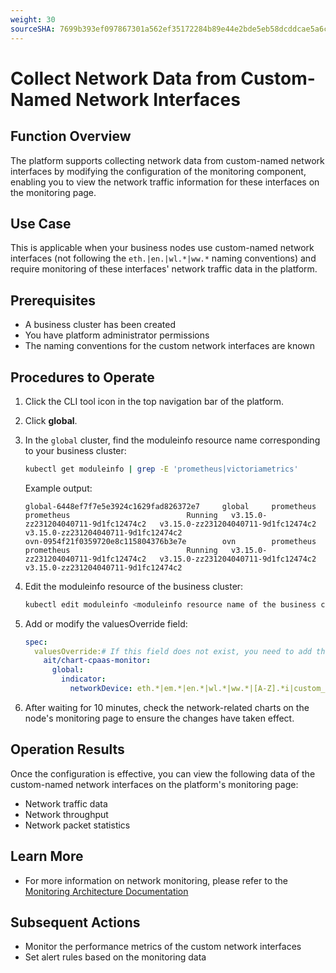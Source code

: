 ```yaml
---
weight: 30
sourceSHA: 7699b393ef097867301a562ef35172284b89e44e2bde5eb58dcddcae5a6c606a
---
```


# Collect Network Data from Custom-Named Network Interfaces

## Function Overview

The platform supports collecting network data from custom-named network interfaces by modifying the configuration of the monitoring component, enabling you to view the network traffic information for these interfaces on the monitoring page.

## Use Case

This is applicable when your business nodes use custom-named network interfaces (not following the `eth.|en.|wl.*|ww.*` naming conventions) and require monitoring of these interfaces' network traffic data in the platform.

## Prerequisites

- A business cluster has been created
- You have platform administrator permissions
- The naming conventions for the custom network interfaces are known

## Procedures to Operate

1. Click the CLI tool icon in the top navigation bar of the platform.

2. Click **global**.

3. In the `global` cluster, find the moduleinfo resource name corresponding to your business cluster:

   ```bash
   kubectl get moduleinfo | grep -E 'prometheus|victoriametrics'
   ```

   Example output:

   ```
   global-6448ef7f7e5e3924c1629fad826372e7     global     prometheus          prometheus                          Running   v3.15.0-zz231204040711-9d1fc12474c2   v3.15.0-zz231204040711-9d1fc12474c2   v3.15.0-zz231204040711-9d1fc12474c2
   ovn-0954f21f0359720e8c115804376b3e7e        ovn        prometheus          prometheus                          Running   v3.15.0-zz231204040711-9d1fc12474c2   v3.15.0-zz231204040711-9d1fc12474c2   v3.15.0-zz231204040711-9d1fc12474c2
   ```

4. Edit the moduleinfo resource of the business cluster:

   ```bash
   kubectl edit moduleinfo <moduleinfo resource name of the business cluster>
   ```

5. Add or modify the valuesOverride field:

   ```yaml
   spec:
     valuesOverride:# If this field does not exist, you need to add the valuesOverride field under spec along with the parameters below
       ait/chart-cpaas-monitor:
         global: 
           indicator:
             networkDevice: eth.*|em.*|en.*|wl.*|ww.*|[A-Z].*i|custom_interface # Replace custom_interface with the custom regular expression to ensure correct matching of the network interface name
   ```

6. After waiting for 10 minutes, check the network-related charts on the node's monitoring page to ensure the changes have taken effect.

## Operation Results

Once the configuration is effective, you can view the following data of the custom-named network interfaces on the platform's monitoring page:

- Network traffic data
- Network throughput
- Network packet statistics

## Learn More

- For more information on network monitoring, please refer to the [Monitoring Architecture Documentation](../architecture/index.mdx)

## Subsequent Actions

- Monitor the performance metrics of the custom network interfaces
- Set alert rules based on the monitoring data
